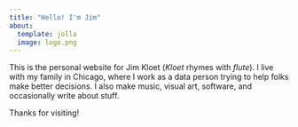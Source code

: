 ```yaml
---
title: "Hello! I'm Jim"
about:
  template: jolla
  image: logo.png
---
```


This is the personal website for Jim Kloet (*Kloet* rhymes with *flute*). I live with my family in Chicago, where I work as a data person trying to help folks make better decisions. I also make music, visual art, software, and occasionally write about stuff.

Thanks for visiting!
